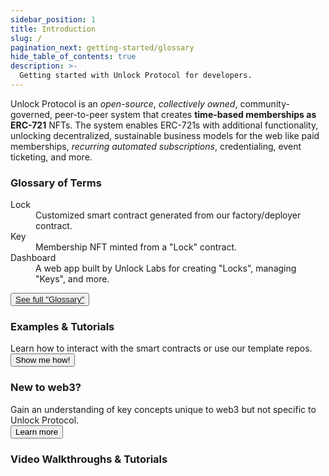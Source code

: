 ```yaml
---
sidebar_position: 1
title: Introduction
slug: /
pagination_next: getting-started/glossary
hide_table_of_contents: true
description: >-
  Getting started with Unlock Protocol for developers.
---
```


<div className="container getting-started">
  <div className="row">
    <div className="col col--12">
      <p>Unlock Protocol is an <em>open-source</em>, <em>collectively owned</em>, community-governed, 
      peer-to-peer system that creates <strong>time-based memberships as ERC-721</strong> NFTs. 
      The system enables ERC-721s with additional functionality, unlocking 
      decentralized, sustainable business models for the web like paid memberships, 
      <em>recurring automated subscriptions</em>, credentialing, event ticketing, and more.
      </p>
    </div>
  </div>
  <div className="row">
    <div className="col col--6">
      <div className="card">
        <div class="card__header">
          <h3>Glossary of Terms</h3>
        </div>
        <div className="card__body">
          <dl>
            <dt>Lock</dt>
            <dd>Customized smart contract generated from our factory/deployer contract.</dd>
            <dt>Key</dt>
            <dd>Membership NFT minted from a "Lock" contract.</dd>
            <dt>Dashboard</dt>
            <dd>A web app built by Unlock Labs for 
            creating "Locks", managing "Keys", and more.</dd>
          </dl>
        </div>
        <div className="card__footer">
          <button className="button button--secondary button--block">
            <a href="/getting-started/glossary">See full "Glossary"</a>
          </button>
        </div>
      </div>
    </div>
    <div className="col col--6">
      <div className="row second-column-intro">
        <div className="card">
          <div className="card__header">
            <h3>Examples & Tutorials</h3>
          </div>
          <div className="card__body">
            Learn how to interact with the smart contracts or use our template repos.
          </div>
          <div className="card__footer">
            <a href="../tutorials">
              <button class="button button--secondary button--block">Show me how!</button>
            </a>
          </div>
        </div>
      </div>
      <div className="row second-column-intro">
        <div className="card">
          <div className="card__header">
            <h3>New to web3?</h3>
          </div>
          <div className="card__body">
            Gain an understanding of key concepts unique to web3 but not specific
            to Unlock Protocol.
          </div>
          <div className="card__footer">
            <a href="./getting-started/new-to-web3">
              <button class="button button--secondary button--block">Learn more</button>
            </a>
          </div>
        </div>
      </div>
    </div>
  </div>
  <div className="row">
    <div className="col col--12">
      <div className="card">
        <div className="card__header">
          <h3>Video Walkthroughs & Tutorials</h3>
        </div>
        <div className="card__body">
          <FlocklerEmbed siteUuid="18462b3104603cf8399278dfcbdfdad8" embedUuid="184658e6c6a08da48aa59834fa000a4f" />
        </div>
      </div>
    </div>
  </div>
</div>
